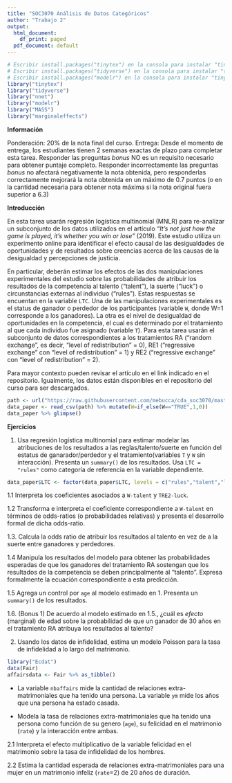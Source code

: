 ```yaml
---
title: "SOC3070 Análisis de Datos Categóricos"
author: "Trabajo 2"
output:
  html_document:
    df_print: paged
  pdf_document: default
---
```


```r
# Escribir install.packages("tinytex") en la consola para instalar "tinytex"
# Escribir install.packages("tidyverse") en la consola para instalar "tinytex"
# Escribir install.packages("modelr") en la consola para instalar "tinytex"
library("tinytex")
library("tidyverse")
library("nnet")
library("modelr")
library("MASS")
library("marginaleffects")
```

**Información**

Ponderación: 20% de la nota final del curso.
Entrega: Desde el momento de entrega, los estudiantes tienen 2 semanas exactas de plazo para completar esta tarea. Responder las preguntas _bonus_ NO es un requisito necesario para obtener puntaje completo. Responder incorrectamente las preguntas _bonus_ no afectará negativamente la nota obtenida, pero responderlas correctamente mejorará la nota obtenida en un máximo de 0.7 puntos (o en la cantidad necesaria para obtener nota máxima si la nota original fuera superior a 6.3)

**Introducción**

En esta tarea usarán regresión logística multinomial (MNLR) para re-analizar un subconjunto de los datos utilizados en el artículo _"It’s not just how the game is played, it’s whether you win or lose"_ (2019). Este estudio utiliza un experimento online para identificar el efecto causal de las desigualdades de oportunidades y de resultados sobre creencias acerca de las causas de la desigualdad y percepciones de justicia. 

En particular, deberán estimar los efectos de las dos manipulaciones experimentales del estudio sobre las probabilidades de atribuir los resultados de la competencia al talento ("talent"), la suerte ("luck") o circunstancias externas al individuo  ("rules"). Estas respuestas se encuentan en la variable `LTC`. Una de las manipulaciones experimentales es el status de ganador o perdedor de los participantes (variable `W`, donde W=1 corresponde a los ganadores). La otra es el nivel de desigualdad de oportunidades en la competencia, el cual es determinado por el tratamiento al que cada individuo fue asignado (variable `T`). Para esta tarea usarán el subconjunto de datos correspondientes a los tratamientos RA ("random exchange", es decir, "level of redistribution" = 0), RE1 ("regressive exchange" con "level of redistribution" = 1) y RE2 ("regressive exchange" con "level of redistribution" = 2). 

Para mayor contexto pueden revisar el artículo en el link indicado en el repositorio. Igualmente, los datos están disponibles en el repositorio del curso para ser descargados. 

````r
path <- url("https://raw.githubusercontent.com/mebucca/cda_soc3070/master/homework/t_2/data_t_2.csv")
data_paper <- read_csv(path) %>% mutate(W=if_else(W=="TRUE",1,0))
data_paper %>% glimpse()
````

\pagebreak

**Ejercicios**

1. Usa regresión logística multinomial para estimar modelar las atribuciones de los resultados a las reglas/talento/suerte en función del estatus de ganarador/perdedor y el tratamiento(variables `T` y `W` sin interacción). Presenta un `summary()` de los resultados. Usa `LTC = "rules"` como categoría de referencia en la variable dependiente.

````r
data_paper$LTC <- factor(data_paper$LTC, levels = c("rules","talent","luck"))
````

1.1 Interpreta los coeficientes asociados a `W-talent` y  `TRE2-luck`.


1.2 Transforma e interpreta el coeficiente correspondiente a `W-talent` en términos de odds-ratios (o probabilidades relativas) y presenta el desarrollo formal de dicha odds-ratio.


1.3. Calcula la odds ratio de atribuir los resultados al talento en vez de a la suerte entre ganadores y perdedores.


1.4 Manipula los resultados del modelo para obtener las probabilidades esperadas de que los ganadores del tratamiento RA sostengan que los resultados de la competencia se deben principalmente al "talento". Expresa formalmente la ecuación correspondiente a esta predicción.


1.5 Agrega un control por `age` al modelo estimado en 1. Presenta un `summary()` de los resultados.


1.6. (Bonus 1) De acuerdo al modelo estimado en 1.5., ¿cuál es _efecto_ (marginal) de edad sobre la probabilidad de que un ganador de 30 años en el tratamiento RA atribuya los resultados al talento?


2. Usando los datos de infidelidad, estima un modelo Poisson para la tasa de infidelidad a lo largo del matrimonio.

```r
library("Ecdat")
data(Fair)
affairsdata <- Fair %>% as_tibble()
```

- La variable `nbaffairs` mide la cantidad de relaciones extra-matrimoniales que ha tenido una persona. La variable `ym` mide los años que una persona ha estado casada.
 
- Modela la tasa de relaciones extra-matrimoniales que ha tenido una persona como función de su genero (`age`), su felicidad en el matrimonio (`rate`) y la interacción entre ambas.


2.1 Interpreta el efecto multiplicativo de la variable felicidad en el matrimonio sobre la tasa de infidelidad de los hombres.


2.2 Estima la cantidad esperada de relaciones extra-matrimoniales para una mujer en un matrimonio infeliz (`rate`=2) de 20 años de duración.

